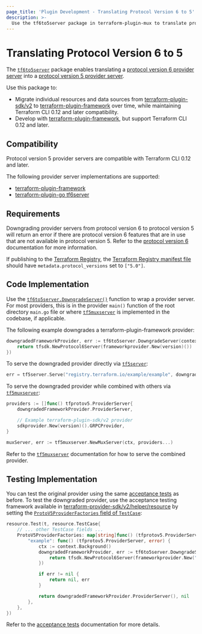 ```yaml
---
page_title: 'Plugin Development - Translating Protocol Version 6 to 5'
description: >-
  Use the tf6to5server package in terraform-plugin-mux to translate protocol version 6 providers to protocol version 5.
---
```


# Translating Protocol Version 6 to 5

The [`tf6to5server`](https://pkg.go.dev/github.com/hashicorp/terraform-plugin-mux/tf6to5server) package enables translating a [protocol version 6 provider server](../how-terraform-works#protocol-version-6) into a [protocol version 5 provider server](../how-terraform-works#protocol-version-5).

Use this package to:

* Migrate individual resources and data sources from [terraform-plugin-sdk/v2](../sdkv2/sdk-intro) to [terraform-plugin-framework](../framework) over time, while maintaining Terraform CLI 0.12 and later compatibility.
* Develop with [terraform-plugin-framework](../framework), but support Terraform CLI 0.12 and later.

## Compatibility

Protocol version 5 provider servers are compatible with Terraform CLI 0.12 and later.

The following provider server implementations are supported:

* [terraform-plugin-framework](../framework)
* [terraform-plugin-go tf6server](https://pkg.go.dev/github.com/hashicorp/terraform-plugin-go/tfprotov6/tf6server)

## Requirements

Downgrading provider servers from protocol version 6 to protocol version 5 will return an error if there are protocol version 6 features that are in use that are not available in protocol version 5. Refer to the [protocol version 6](../how-terraform-works#protocol-version-6) documentation for more information.

If publishing to the [Terraform Registry](/registry), the [Terraform Registry manifest file](https://www.terraform.io/registry/providers/publishing#terraform-registry-manifest-file) should have `metadata.protocol_versions` set to `["5.0"]`.

## Code Implementation

Use the [`tf6to5server.DowngradeServer()`](https://pkg.go.dev/github.com/hashicorp/terraform-plugin-mux/tf6to5server#DowngradeServer) function to wrap a provider server. For most providers, this is in the provider `main()` function of the root directory `main.go` file or where [`tf5muxserver`](./combining-protocol-version-5-providers) is implemented in the codebase, if applicable.

The following example downgrades a terraform-plugin-framework provider:

```go
downgradedFrameworkProvider, err := tf6to5server.DowngradeServer(context.Background(),func() tfprotov6.ProviderServer {
	return tfsdk.NewProtocol6Server(frameworkprovider.New(version)())
})
```

To serve the downgraded provider directly via [`tf5server`](https://pkg.go.dev/github.com/hashicorp/terraform-plugin-go/tfprotov5/tf5server):

```go
err = tf5server.Serve("registry.terraform.io/example/example", downgradedFrameworkProvider.ProviderServer)
```

To serve the downgraded provider while combined with others via [`tf5muxserver`](./combining-protocol-version-5-providers):

```go
providers := []func() tfprotov5.ProviderServer{
	downgradedFrameworkProvider.ProviderServer,

	// Example terraform-plugin-sdk/v2 provider
	sdkprovider.New(version)().GRPCProvider,
}

muxServer, err := tf5muxserver.NewMuxServer(ctx, providers...)
```

Refer to the [`tf5muxserver`](./combining-protocol-version-5-providers) documentation for how to serve the combined provider.

## Testing Implementation

You can test the original provider using the same [acceptance tests](../sdkv2/testing/acceptance-tests) as before. To test the downgraded provider, use the acceptance testing framework available in [terraform-provider-sdk/v2/helper/resource](https://pkg.go.dev/github.com/hashicorp/terraform-plugin-sdk/v2/helper/resource) by setting the [`ProtoV5ProviderFactories` field of `TestCase`](https://pkg.go.dev/github.com/hashicorp/terraform-plugin-sdk/v2/helper/resource#TestCase.ProtoV5ProviderFactories):

```go
resource.Test(t, resource.TestCase{
	// ... other TestCase fields ...
	ProtoV5ProviderFactories: map[string]func() (tfprotov5.ProviderServer, error) {
		"example": func() (tfprotov5.ProviderServer, error) {
			ctx := context.Background()
			downgradedFrameworkProvider, err := tf6to5server.DowngradeServer(ctx, func() tfprotov6.ProviderServer {
				return tfsdk.NewProtocol6Server(frameworkprovider.New("test")())
			})

			if err != nil {
				return nil, err
			}

			return downgradedFrameworkProvider.ProviderServer(), nil
		},
	},
})
```

Refer to the [acceptance tests](../sdkv2/testing/acceptance-tests) documentation for more details.
